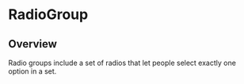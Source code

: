 
<Meta of={RadioGroupStories} />

# RadioGroup

<ResourceLinks
  sourceCode="https://github.com/cultureamp/kaizen-design-system/tree/main/packages/components/src/RadioGroup"
  figma="https://www.figma.com/file/ZRfnoNUXbGZv4eVWLbF4Az/%EF%B8%8F%F0%9F%96%BC%EF%B8%8F-Component-Gallery?node-id=9%3A86405&t=P1w10jr2cpPuaayw-1"
  designGuidelines="https://cultureamp.atlassian.net/wiki/spaces/DesignSystem/pages/3081929413/Radio+Group"
  className="!mb-8"
/>


<Installation
  installCommand="pnpm add @kaizen/components"
  importStatement='import { RadioGroup } from "@kaizen/components"'
/>

## Overview

Radio groups include a set of radios that let people select exactly one option in a set.

<Canvas of={RadioGroupStories.Playground} />
<Controls of={RadioGroupStories.Playground} />
